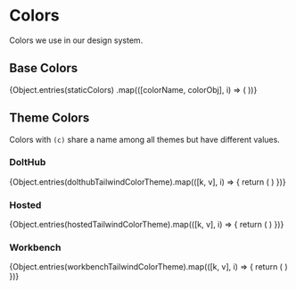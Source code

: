 
<Meta title="Colors" />

# Colors

Colors we use in our design system.

## Base Colors

<ColorPalette>
  {Object.entries(staticColors)
    .map(([colorName, colorObj], i) => (
      <ColorItem key={i} title={colorName} colors={Object.values(colorObj)} />
    ))}
</ColorPalette>

## Theme Colors

Colors with <code>(c)</code> share a name among all themes but have different values.

### DoltHub

<ColorPalette>
  {Object.entries(dolthubTailwindColorTheme).map(([k, v], i) => {
    return (
      <ColorItem key={i} title={`${k.replace("rgb-", "")} (c)`} colors={[`rgba(${v})`]} />
    )
  })}
</ColorPalette>

### Hosted

<ColorPalette>
  {Object.entries(hostedTailwindColorTheme).map(([k, v], i) => {
    return (
      <ColorItem key={i} title={`${k.replace("rgb-", "")} (c)`} colors={[`rgba(${v})`]} />
    )
  })}
</ColorPalette>

### Workbench

<ColorPalette>
  {Object.entries(workbenchTailwindColorTheme).map(([k, v], i) => {
    return (
      <ColorItem key={i} title={`${k.replace("rgb-", "")} (c)`} colors={[`rgba(${v})`]} />
    )
  })}
</ColorPalette>

